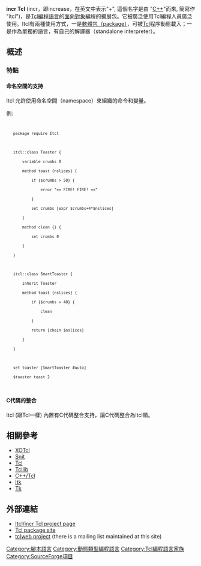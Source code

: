 {{unreferenced|time=2009-7-22}}

{{Infobox programming language
| name                   = Itcl
| logo                   = [[File:Tcl.svg|70px]]
| paradigm               = [[多範式編程語言|多範式]]: [[面向對象編程語言|面向對象]], [[函數型編程語言|函數]], [[命令型編程語言|指令]], [[事件驅動編程|事件驅動]]
| year                   = 1993
| designer               = [http://incrtcl.sourceforge.net/itcl/mmc/index.html Michael McLennan]
| developer              = [http://incrtcl.sourceforge.net/itcl/mmc/index.html Michael McLennan]
| latest_release_version = itcl4.0a0
| latest_release_date    = 
| typing                 = [[動態類型|動態類型]], 所有物件都可以被當做[[字符串_(編程)|字符串]]來處理
| implementations        = 
| dialects               = 
| influenced_by          = [[Tcl|Tcl]], [[C++|C++]]
| influenced             = 
}}

'''incr Tcl''' (incr，即increase，在英文中表示"+", 這個名字是由 "[[C++|C++]]"而來, 簡寫作 "itcl")，是[[Tcl|Tcl編程語言]]的[[面向對象_(編程)|面向對象]]編程的擴展包。它被廣泛使用Tcl編程人員廣泛使用。Itcl有兩種使用方式，一是[[軟體包_(編程)|軟體包（package）]]，可被[[Tcl|Tcl]]程序動態載入；一是作為單獨的語言，有自己的解譯器（standalone interpreter）。

== 概述 ==
=== 特點 ===
==== 命名空間的支持 ====
Itcl 允許使用命名空間（namespace）來組織的命令和變量。

例:
<code>
    package require Itcl
    
    itcl::class Toaster {
        variable crumbs 0
        method toast {nslices} {
            if {$crumbs > 50} {
                error "== FIRE! FIRE! =="
            }
            set crumbs [expr $crumbs+4*$nslices]
        }
        method clean {} {
            set crumbs 0
        }
    }
    
    itcl::class SmartToaster {
        inherit Toaster
        method toast {nslices} {
            if {$crumbs > 40} {
                clean
            }
            return [chain $nslices]
        }
    }
    
    set toaster [SmartToaster #auto]
    $toaster toast 2
</code>

==== C代碼的整合 ====
Itcl (跟Tcl一樣) 內置有C代碼整合支持，讓C代碼整合為Itcl類。

== 相關參考 ==
*[[XOTcl|XOTcl]]
*[[Snit|Snit]]
*[[Tcl|Tcl]]
*[[Tcllib|Tcllib]]
*[[C++/Tcl|C++/Tcl]]
*[[Itk|Itk]]
*[[Tk_(編程語言)|Tk]]

== 外部連結 ==
*[http://incrtcl.sourceforge.net/itcl/ Itcl/incr Tcl project page] {{Wayback|url=http://incrtcl.sourceforge.net/itcl/ |date=20190809093343 }}
*[http://purl.org/tcl/package/itcl/ Tcl package site]
*[http://sf.net/projects/tclweb/ tclweb project]{{Wayback|url=http://sf.net/projects/tclweb/ |date=20191017143607 }} (there is a mailing list maintained at this site)
{{compu-lang-stub}}

[[Category:腳本語言|Category:腳本語言]]
[[Category:動態類型編程語言|Category:動態類型編程語言]]
[[Category:Tcl編程語言家族|Category:Tcl編程語言家族]]
[[Category:SourceForge項目|Category:SourceForge項目]]